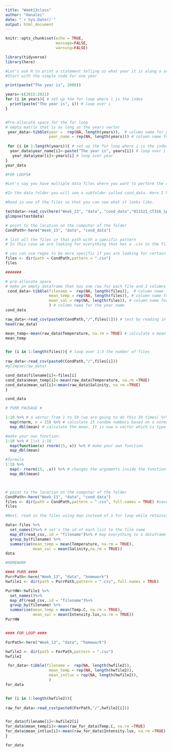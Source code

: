 ```yaml
---
title: "Week13class"
author: "Hanalei"
date: "`r Sys.Date()`"
output: html_document
---
```


```r
knitr::opts_chunk$set(echo = TRUE,
                      message=FALSE,
                      warning=FALSE)
```

```r
library(tidyverse)
library(here)
```

```r
#Let's ask R to print a statement telling us what year it is along a sequence of years.
#Start with the simple code for one year

print(paste("The year is", 2000))

years<-c(2015:2021)
for (i in years){ # set up the for loop where i is the index
  print(paste("The year is", i)) # loop over i
}


#Pre-allocate space for the for loop
# empty matrix that is as long as the years vector
 year_data<-tibble(year =  rep(NA, length(years)),  # column name for year
                   year_name = rep(NA, length(years))) # column name for the year name
 
 for (i in 1:length(years)){ # set up the for loop where i is the index
  year_data$year_name[i]<-paste("The year is", years[i]) # loop over i
   year_data$year[i]<-years[i] # loop over year
}
year_data
```

```r
#FOR LOOPS#

#Let's say you have multiple data files where you want to perform the same action to each. You can use a for loop #to do this.

#In the data folder you will see a subfolder called cond_data. Here I have 3 files of salinity and temperature data #collected from Mo'orea from a spatial survey.

#Read in one of the files so that you can see what it looks like.

testdata<-read_csv(here("Week_13", "data", "cond_data","011521_CT316_1pcal.csv"))
glimpse(testdata)

# point to the location on the computer of the folder
CondPath<-here("Week_13", "data", "cond_data")

# list all the files in that path with a specific pattern
# In this case we are looking for everything that has a .csv in the filename

# you can use regex to be more specific if you are looking for certain patterns in filenames
files <- dir(path = CondPath,pattern = ".csv")
files

#######

# pre-allocate space
# make an empty dataframe that has one row for each file and 3 columns
 cond_data<-tibble(filename =  rep(NA, length(files)),  # column name for year
                   mean_temp = rep(NA, length(files)), # column name for the mean temperature
                   mean_sal = rep(NA, length(files)), # column name for the mean salinity
                   ) # column name for the year name
cond_data

raw_data<-read_csv(paste0(CondPath,"/",files[1])) # test by reading in the first file and see if it works
head(raw_data)

mean_temp<-mean(raw_data$Temperature, na.rm = TRUE) # calculate a mean
mean_temp


for (i in 1:length(files)){ # loop over 1:3 the number of files 
  
raw_data<-read_csv(paste0(CondPath,"/",files[i]))
#glimpse(raw_data)

cond_data$filename[i]<-files[i]
cond_data$mean_temp[i]<-mean(raw_data$Temperature, na.rm =TRUE)
cond_data$mean_sal[i]<-mean(raw_data$Salinity, na.rm =TRUE)
}

cond_data
```

```r
# PURR PACKAGE #

1:10 %>% # a vector from 1 to 10 (we are going to do this 10 times) %>% # the vector to iterate over
  map(rnorm, n = 15) %>% # calculate 15 random numbers based on a normal distribution in a list
  map_dbl(mean) # calculate the mean. It is now a vector which is type "double"

#make your own function:
1:10 %>% # list 1:10
  map(function(x) rnorm(15, x)) %>% # make your own function
  map_dbl(mean)

#formula
1:10 %>%
  map(~ rnorm(15, .x)) %>% # changes the arguments inside the function
  map_dbl(mean)



# point to the location on the computer of the folder
CondPath<-here("Week_13", "data", "cond_data")
files <- dir(path = CondPath,pattern = ".csv", full.names = TRUE) #save the entire path name
files

#Next, read in the files using map instead of a for loop while retaining the filename as a column.

data<-files %>%
  set_names()%>% # set's the id of each list to the file name
  map_df(read_csv,.id = "filename")%>% # map everything to a dataframe and put the id in a column called filename
  group_by(filename) %>%
  summarise(mean_temp = mean(Temperature, na.rm = TRUE),
            mean_sal = mean(Salinity,na.rm = TRUE))
data

```


```r
#HOMEWORK

#### PURR ####
PurrPath<-here("Week_13", "data", "homework")
hwfile1 <- dir(path = PurrPath,pattern = ".csv", full.names = TRUE) 

PurrHW<-hwfile1 %>%
  set_names()%>% 
  map_df(read_csv,.id = "filename")%>% 
  group_by(filename) %>%
  summarise(mean_temp = mean(Temp.C, na.rm = TRUE),
            mean_sal = mean(Intensity.lux,na.rm = TRUE))
PurrHW


#### FOR LOOP ####

ForPath<-here("Week_13", "data", "homework")

hwfile2 <- dir(path = ForPath,pattern = ".csv")
hwfile2

 for_data<-tibble(filename =  rep(NA, length(hwfile2)),  
                   mean_temp = rep(NA, length(hwfile2)), 
                   mean_intlux = rep(NA, length(hwfile2)), 
                   ) 
for_data


for (i in 1:length(hwfile2)){ 
  
raw_for_data<-read_csv(paste0(ForPath,"/",hwfile2[i]))


for_data$filename[i]<-hwfile2[i]
for_data$mean_temp[i]<-mean(raw_for_data$Temp.C, na.rm =TRUE)
for_data$mean_intlux[i]<-mean(raw_for_data$Intensity.lux, na.rm =TRUE)
}

for_data



```


